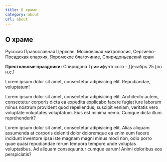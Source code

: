 ```yaml
---
title: О храме
category: about
url: about
---
```


## О храме

Русская Православная Церковь, Московская митрополия, Сергиево-Посадская епархия, Яхромское благочиние, Спиридоньевский храм

**Престольные праздники:** Спиридона Тримифунтского - Декабрь 25 [по н.с.]


Lorem ipsum dolor sit amet, consectetur adipisicing elit. Repudiandae, voluptatum!

Lorem ipsum dolor sit amet, consectetur adipisicing elit. Architecto autem, consectetur corporis dicta ea expedita explicabo facere fugiat iure laborum minus nostrum provident quod repellendus, suscipit veniam, veritatis vero voluptate voluptates voluptatum. Eius est minima nemo. Cumque dicta illum reprehenderit?


Lorem ipsum dolor sit amet, consectetur adipisicing elit. Alias aliquam assumenda at corporis deleniti dolor doloremque ea enim eum facere incidunt inventore ipsa iste magnam magni minus modi non, odio porro quae quasi repudiandae rerum tempora tempore unde voluptas voluptatibus. Ad aliquam consequuntur cumque earum! Animi doloribus eos perspiciatis?